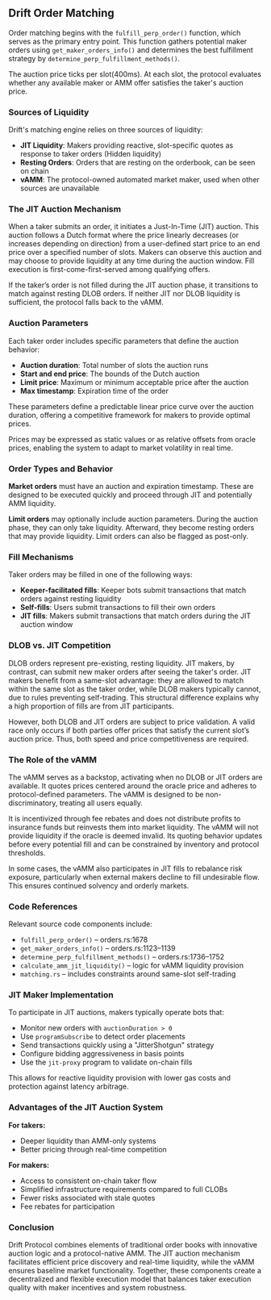 ## Drift Order Matching 

Order matching begins with the `fulfill_perp_order()` function, which serves as the primary entry point. This function gathers potential maker orders using `get_maker_orders_info()` and determines the best fulfillment strategy by `determine_perp_fulfillment_methods()`.

The auction price ticks per slot(400ms). At each slot, the protocol evaluates whether any available maker or AMM offer satisfies the taker's auction price.

### Sources of Liquidity

Drift's matching engine relies on three sources of liquidity:

- **JIT Liquidity**: Makers providing reactive, slot-specific quotes as response to taker orders (Hidden liquidity)
- **Resting Orders**: Orders that are resting on the orderbook, can be seen on chain
- **vAMM**: The protocol-owned automated market maker, used when other sources are unavailable

### The JIT Auction Mechanism

When a taker submits an order, it initiates a Just-In-Time (JIT) auction. This auction follows a Dutch format where the price linearly decreases (or increases depending on direction) from a user-defined start price to an end price over a specified number of slots. Makers can observe this auction and may choose to provide liquidity at any time during the auction window. Fill execution is first-come-first-served among qualifying offers.

If the taker’s order is not filled during the JIT auction phase, it transitions to match against resting DLOB orders. If neither JIT nor DLOB liquidity is sufficient, the protocol falls back to the vAMM.

### Auction Parameters

Each taker order includes specific parameters that define the auction behavior:

- **Auction duration**: Total number of slots the auction runs
- **Start and end price**: The bounds of the Dutch auction
- **Limit price**: Maximum or minimum acceptable price after the auction
- **Max timestamp**: Expiration time of the order

These parameters define a predictable linear price curve over the auction duration, offering a competitive framework for makers to provide optimal prices.

Prices may be expressed as static values or as relative offsets from oracle prices, enabling the system to adapt to market volatility in real time.

### Order Types and Behavior

**Market orders** must have an auction and expiration timestamp. These are designed to be executed quickly and proceed through JIT and potentially AMM liquidity.

**Limit orders** may optionally include auction parameters. During the auction phase, they can only take liquidity. Afterward, they become resting orders that may provide liquidity. Limit orders can also be flagged as post-only.

### Fill Mechanisms

Taker orders may be filled in one of the following ways:

- **Keeper-facilitated fills**: Keeper bots submit transactions that match orders against resting liquidity
- **Self-fills**: Users submit transactions to fill their own orders
- **JIT fills**: Makers submit transactions that match orders during the JIT auction window

### DLOB vs. JIT Competition

DLOB orders represent pre-existing, resting liquidity. JIT makers, by contrast, can submit new maker orders after seeing the taker's order. JIT makers benefit from a same-slot advantage: they are allowed to match within the same slot as the taker order, while DLOB makers typically cannot, due to rules preventing self-trading. This structural difference explains why a high proportion of fills are from JIT participants.

However, both DLOB and JIT orders are subject to price validation. A valid race only occurs if both parties offer prices that satisfy the current slot’s auction price. Thus, both speed and price competitiveness are required.

### The Role of the vAMM

The vAMM serves as a backstop, activating when no DLOB or JIT orders are available. It quotes prices centered around the oracle price and adheres to protocol-defined parameters. The vAMM is designed to be non-discriminatory, treating all users equally.

It is incentivized through fee rebates and does not distribute profits to insurance funds but reinvests them into market liquidity. The vAMM will not provide liquidity if the oracle is deemed invalid. Its quoting behavior updates before every potential fill and can be constrained by inventory and protocol thresholds.

In some cases, the vAMM also participates in JIT fills to rebalance risk exposure, particularly when external makers decline to fill undesirable flow. This ensures continued solvency and orderly markets.

### Code References

Relevant source code components include:

- `fulfill_perp_order()` – orders.rs:1678
- `get_maker_orders_info()` – orders.rs:1123–1139
- `determine_perp_fulfillment_methods()` – orders.rs:1736–1752
- `calculate_amm_jit_liquidity()` – logic for vAMM liquidity provision
- `matching.rs` – includes constraints around same-slot self-trading

### JIT Maker Implementation

To participate in JIT auctions, makers typically operate bots that:

- Monitor new orders with `auctionDuration > 0`
- Use `programSubscribe` to detect order placements
- Send transactions quickly using a "JitterShotgun" strategy
- Configure bidding aggressiveness in basis points
- Use the `jit-proxy` program to validate on-chain fills

This allows for reactive liquidity provision with lower gas costs and protection against latency arbitrage.

### Advantages of the JIT Auction System

**For takers:**

- Deeper liquidity than AMM-only systems
- Better pricing through real-time competition

**For makers:**

- Access to consistent on-chain taker flow
- Simplified infrastructure requirements compared to full CLOBs
- Fewer risks associated with stale quotes
- Fee rebates for participation

### Conclusion

Drift Protocol combines elements of traditional order books with innovative auction logic and a protocol-native AMM. The JIT auction mechanism facilitates efficient price discovery and real-time liquidity, while the vAMM ensures baseline market functionality. Together, these components create a decentralized and flexible execution model that balances taker execution quality with maker incentives and system robustness.
